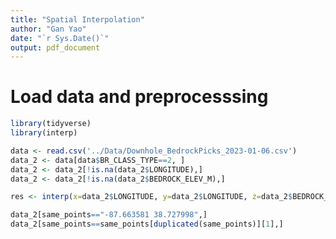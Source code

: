 ```yaml
---
title: "Spatial Interpolation"
author: "Gan Yao"
date: "`r Sys.Date()`"
output: pdf_document
---
```


# Load data and preprocesssing

```r
library(tidyverse)
library(interp)
```

```r
data <- read.csv('../Data/Downhole_BedrockPicks_2023-01-06.csv')
data_2 <- data[data$BR_CLASS_TYPE==2, ]
data_2 <- data_2[!is.na(data_2$LONGITUDE),]
data_2 <- data_2[!is.na(data_2$BEDROCK_ELEV_M),]
```

```r
res <- interp(x=data_2$LONGITUDE, y=data_2$LONGITUDE, z=data_2$BEDROCK_ELEV_M, duplicate = 'strip')
```

```r
data_2[same_points=="-87.663581 38.727998",]
data_2[same_points==same_points[duplicated(same_points)][1],]
```




